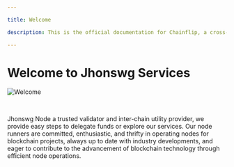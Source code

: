 ```yaml
---

title: Welcome

description: This is the official documentation for Chainflip, a cross-chain decentralised exchange, based on a proof-of-stake validator network, that uses highly efficient threshold signing schemes and a unique AMM design to offer users a maximally efficient and low friction method to trade digital assets in a totally decentralised system.

---
```


# Welcome to Jhonswg Services 

![Welcome](https://jhonswg.com/assets/img/logo.png)

<br />

Jhonswg Node a trusted validator and inter-chain utility provider, we provide easy steps to delegate funds or explore our services. Our node runners are committed, enthusiastic, and thrifty in operating nodes for blockchain projects, always up to date with industry developments, and eager to contribute to the advancement of blockchain technology through efficient node operations.